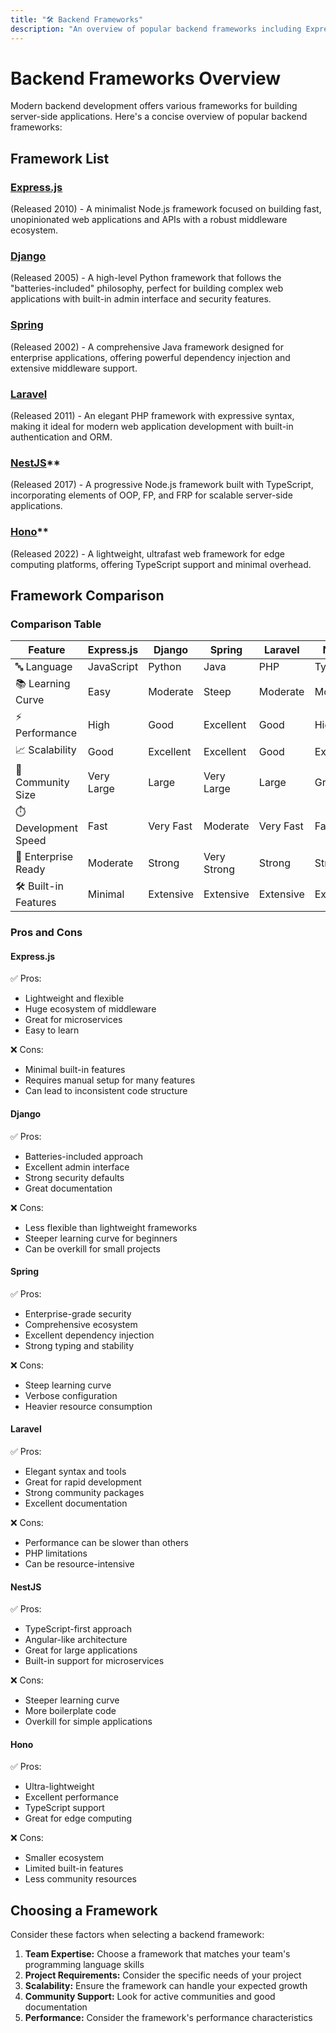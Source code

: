 ```yaml
---
title: "🛠️ Backend Frameworks"
description: "An overview of popular backend frameworks including Express.js, Django, Spring, and Laravel."
---
```


# Backend Frameworks Overview

Modern backend development offers various frameworks for building server-side applications. Here's a concise overview of popular backend frameworks:

## Framework List

### [Express.js](https://expressjs.com) 
(Released 2010) - A minimalist Node.js framework focused on building fast, unopinionated web applications and APIs with a robust middleware ecosystem.

### [Django](https://www.djangoproject.com) 
(Released 2005) - A high-level Python framework that follows the "batteries-included" philosophy, perfect for building complex web applications with built-in admin interface and security features.

### [Spring](https://spring.io) 
(Released 2002) - A comprehensive Java framework designed for enterprise applications, offering powerful dependency injection and extensive middleware support.

### [Laravel](https://laravel.com) 
(Released 2011) - An elegant PHP framework with expressive syntax, making it ideal for modern web application development with built-in authentication and ORM.

### [NestJS](https://nestjs.com)** 
(Released 2017) - A progressive Node.js framework built with TypeScript, incorporating elements of OOP, FP, and FRP for scalable server-side applications.

### [Hono](https://hono.dev)** 
(Released 2022) - A lightweight, ultrafast web framework for edge computing platforms, offering TypeScript support and minimal overhead.

## Framework Comparison

### Comparison Table

| Feature | Express.js | Django | Spring | Laravel | NestJS | Hono |
|---------|------------|---------|---------|----------|---------|-------|
| 🔤 Language | JavaScript | Python | Java | PHP | TypeScript | TypeScript |
| 📚 Learning Curve | Easy | Moderate | Steep | Moderate | Moderate | Easy |
| ⚡ Performance | High | Good | Excellent | Good | High | Excellent |
| 📈 Scalability | Good | Excellent | Excellent | Good | Excellent | Good |
| 👥 Community Size | Very Large | Large | Very Large | Large | Growing | Small |
| ⏱️ Development Speed | Fast | Very Fast | Moderate | Very Fast | Fast | Very Fast |
| 🏢 Enterprise Ready | Moderate | Strong | Very Strong | Strong | Strong | Moderate |
| 🛠️ Built-in Features | Minimal | Extensive | Extensive | Extensive | Extensive | Minimal |

### Pros and Cons

#### Express.js
✅ Pros:
- Lightweight and flexible
- Huge ecosystem of middleware
- Great for microservices
- Easy to learn

❌ Cons:
- Minimal built-in features
- Requires manual setup for many features
- Can lead to inconsistent code structure

#### Django
✅ Pros:
- Batteries-included approach
- Excellent admin interface
- Strong security defaults
- Great documentation

❌ Cons:
- Less flexible than lightweight frameworks
- Steeper learning curve for beginners
- Can be overkill for small projects

#### Spring
✅ Pros:
- Enterprise-grade security
- Comprehensive ecosystem
- Excellent dependency injection
- Strong typing and stability

❌ Cons:
- Steep learning curve
- Verbose configuration
- Heavier resource consumption

#### Laravel
✅ Pros:
- Elegant syntax and tools
- Great for rapid development
- Strong community packages
- Excellent documentation

❌ Cons:
- Performance can be slower than others
- PHP limitations
- Can be resource-intensive

#### NestJS
✅ Pros:
- TypeScript-first approach
- Angular-like architecture
- Great for large applications
- Built-in support for microservices

❌ Cons:
- Steeper learning curve
- More boilerplate code
- Overkill for simple applications

#### Hono
✅ Pros:
- Ultra-lightweight
- Excellent performance
- TypeScript support
- Great for edge computing

❌ Cons:
- Smaller ecosystem
- Limited built-in features
- Less community resources

## Choosing a Framework

Consider these factors when selecting a backend framework:

1. **Team Expertise:** Choose a framework that matches your team's programming language skills
2. **Project Requirements:** Consider the specific needs of your project
3. **Scalability:** Ensure the framework can handle your expected growth
4. **Community Support:** Look for active communities and good documentation
5. **Performance:** Consider the framework's performance characteristics
